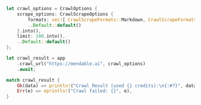 ```rust Rust
let crawl_options = CrawlOptions {
    scrape_options: CrawlScrapeOptions {
        formats: vec![ CrawlScrapeFormats::Markdown, CrawlScrapeFormats::HTML ].into(),
        ..Default::default()
    }.into(),
    limit: 100.into(),
    ..Default::default()
};

let crawl_result = app
    .crawl_url("https://mendable.ai", crawl_options)
    .await;

match crawl_result {
    Ok(data) => println!("Crawl Result (used {} credits):\n{:#?}", data.credits_used, data.data),
    Err(e) => eprintln!("Crawl failed: {}", e),
}
```
